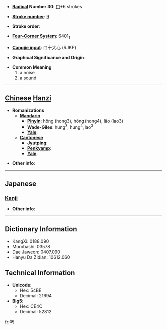 * '''[[Wiktionary:Chinese radical index| Radical]] Number 30''': [[Wiktionary:Chinese radical index 口|口]]+6 strokes

* '''[[Wiktionary:Chinese total strokes index|Stroke number]]''': [[Wiktionary:Chinese total strokes index 9|9]]

* '''Stroke order''': 

* '''[[Wiktionary:Chinese four corner index|Four-Corner System]]''': 6401<sub>1</sub>

* '''[[Wiktionary:Chinese Cangjie index|Cangjie input]]''': 口十大心 (RJKP)

* '''Graphical Significance and Origin''': 

* '''Common Meaning'''
*#a noise
*# a sound


----

== [[Chinese]] [[Hanzi]] ==

* '''Romanizations'''
** '''[[Mandarin]]'''
*** '''[[Pinyin]]''': hǒng (hong3), hòng (hong4), lǎo (lao3)
*** '''[[Wade-Giles]]''': hung<sup>3</sup>, hung<sup>4</sup>, lao<sup>3</sup>
*** '''[[Yale]]''': 
** '''[[Cantonese]]'''
*** '''[[Jyutping]]''':
*** '''[[Penkyamp]]''': 
*** '''[[Yale]]''': 

* '''Other info''': 

----

==Japanese==
===[[Kanji]]===
{{kanji|on readings=[[ろう]] (rō)|kun readings=[[こえ]] (koe)}}

* '''Other info''':  

----

== Dictionary Information ==

* KangXi: 0188.090
* Morobashi: 03578
* Dae Jaweon: 0407.090
* Hanyu Da Zidian: 10612.060

== Technical Information ==

* '''Unicode''':
** Hex: 54BE
** Decimal: 21694
* '''Big5''':
** Hex: CE4C
** Decimal: 52812

[[fr:咾]]